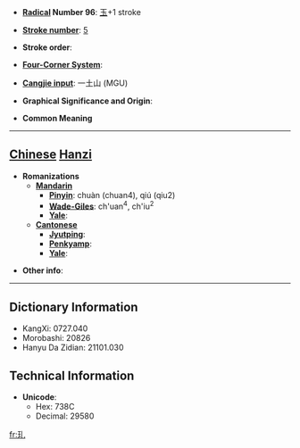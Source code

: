 * '''[[Wiktionary:Chinese radical index| Radical]] Number 96''': [[Wiktionary:Chinese radical index 玉|玉]]+1 stroke

* '''[[Wiktionary:Chinese total strokes index|Stroke number]]''': [[Wiktionary:Chinese total strokes index 5|5]]

* '''Stroke order''': 

* '''[[Wiktionary:Chinese four corner index|Four-Corner System]]''': 

* '''[[Wiktionary:Chinese Cangjie index|Cangjie input]]''': 一土山 (MGU)

* '''Graphical Significance and Origin''': 

* '''Common Meaning'''

----

== [[Chinese]] [[Hanzi]] ==

* '''Romanizations'''
** '''[[Mandarin]]'''
*** '''[[Pinyin]]''': chuàn (chuan4), qiú (qiu2)
*** '''[[Wade-Giles]]''': ch'uan<sup>4</sup>, ch'iu<sup>2</sup>
*** '''[[Yale]]''': 
** '''[[Cantonese]]'''
*** '''[[Jyutping]]''':
*** '''[[Penkyamp]]''': 
*** '''[[Yale]]''': 

* '''Other info''': 

----

== Dictionary Information ==

* KangXi: 0727.040
* Morobashi: 20826
* Hanyu Da Zidian: 21101.030

== Technical Information ==

* '''Unicode''':
** Hex: 738C
** Decimal: 29580

[[fr:玌]]